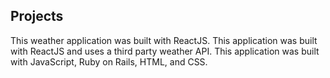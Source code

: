 ## Projects

<ProjectCard title="Weather App" link="https://www.behance.net/gallery/58937147/Freiheit" bg="linear-gradient(to right, #D4145A 0%, #FBB03B 100%)">
This weather application was built with ReactJS.
</ProjectCard>

<ProjectCard title="E-Commerce App" link="https://www.behance.net/gallery/58937147/Freiheit" bg="linear-gradient(to right, #D4145A 0%, #FBB03B 100%)">
This application was built with ReactJS and uses a third party weather API.
</ProjectCard>

<ProjectCard title="Review App" link="https://www.behance.net/gallery/58937147/Freiheit" bg="linear-gradient(to right, #D4145A 0%, #FBB03B 100%)">
This application was built with JavaScript, Ruby on Rails, HTML, and CSS.
</ProjectCard>